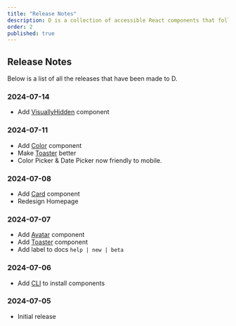 ```yaml
---
title: "Release Notes"
description: D is a collection of accessible React components that follow made with React Aria Components.
order: 2
published: true
---
```


## Release Notes
Below is a list of all the releases that have been made to D.

### 2024-07-14
- Add [VisuallyHidden](https://d.irsyad.co/docs/components/utilities/visually-hidden) component

### 2024-07-11
- Add [Color](https://d.irsyad.co/docs/components/colors/color-picker) component
- Make [Toaster](https://d.irsyad.co/docs/components/statuses/toaster) better
- Color Picker & Date Picker now friendly to mobile.

### 2024-07-08
- Add [Card](https://d.irsyad.co/docs/components/surfaces/card) component
- Redesign Homepage

### 2024-07-07
- Add [Avatar](https://d.irsyad.co/docs/components/media/avatar) component
- Add [Toaster](https://d.irsyad.co/docs/components/statuses/toaster) component
- Add label to docs `help | new | beta`

### 2024-07-06
- Add [CLI](https://d.irsyad.co/docs/getting-started/installation#cli) to install components

### 2024-07-05
- Initial release
